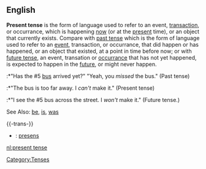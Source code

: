 ==English==
'''Present tense''' is the form of language used to refer to an event, [[transaction]], or occurrance, which is happening [[now]] (or at the [[present]] time), or an object that currently exists. Compare with [[past tense]] which is the form of language used to refer to an [[event]], transaction, or occurrance, that did happen or has happened, or an object that existed, at a point in time before now; or with [[future tense]], an event, transation or [[occurrance]] that has not yet happened, is expected to happen in the [[future]], or might never happen.
:*"Has the #5 [[bus]] arrived yet?" "Yeah, you ''missed'' the bus."  (Past tense)
:*"The bus is too far away.  I <i>can't</i> make it." (Present tense)
:*"I see the #5 bus across the street.  I <i>won't</i> make it." (Future tense.)

See Also: [[be]], [[is]], [[was]]

{{-trans-}}
*{{sv}}: [[presens]]


[[Category:Tenses]]
[[nl:present tense]]